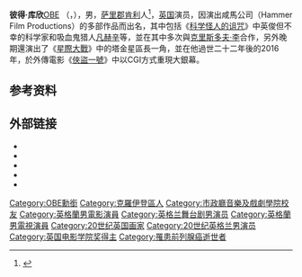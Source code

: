 {{noteTA
|G1=Movie
|G2=Show
|T=zh-cn:彼得·库欣; zh-hk:彼得·古城; zh-tw:彼得·庫辛;
|1=zh-cn:彼得·库欣; zh-hk:彼得·古城; zh-tw:彼得·庫辛;
|2=zh-cn:克里斯多夫·李; zh-hk:基斯杜化·李; zh-tw:克里斯多夫·李;
|3=zh-cn:星球大战; zh-hk:星球大戰; zh-tw:星際大戰;
|4=zh-cn:科学怪人的诅咒; zh-hk:新科學怪人;
|5=zh-cn:漢默; zh-hk:咸馬; zh-tw:漢默; 
}}
{{Infobox person
| name =彼得·库欣
| image = Peter cushing the brides of dracula (1).jpg
| imagesize = 
| birth_name = Peter Wilton Cushing
| birth_date = {{Birth date|1913|5|26|df=yes}}
| birth_place = 英国[[肯利|肯利]]
| death_date = {{Death date and age|1994|8|11|1913|5|26|df=yes}}
| death_place = 英国[[坎特伯雷|坎特伯雷]]
| occupation = 演员
| years_active = 1939-86
| spouse = {{marriage|Violet Helen Beck|1943|1971}}
| website = <!-- Please note: www.PeterCushing.co.uk is a spam site --->
}}
'''彼得·库欣'''[[Order_of_the_British_Empire|OBE]] （{{lang-en|Peter Wilton Cushing}}，{{bd|1913年|5月26日|1994年|8月11日|}}），男，[[萨里郡|萨里郡]][[肯利|肯利]]人<ref>{{Cite web |url=http://filmreference.com/film/68/Peter-Cushing.html |title=Peter Cushing Biography (1913-)<!-- Bot generated title --> |accessdate=2011-11-13 |archive-date=2012-07-22 |archive-url=https://web.archive.org/web/20120722170739/http://www.filmreference.com/film/68/Peter-Cushing.html |dead-url=yes }}</ref>，[[英国|英国]]演员，因演出咸馬公司（Hammer Film Productions）的多部作品而出名，其中包括《[[科学怪人的诅咒|科学怪人的诅咒]]》中英俊但不幸的科学家和吸血鬼猎人[[凡赫辛|凡赫辛]]等，並在其中多次與[[克里斯多夫·李|克里斯多夫·李]]合作，另外晚期還演出了《[[星際大戰|星際大戰]]》中的塔金星區長一角，並在他過世二十二年後的2016年，於外傳電影《[[俠盜一號|俠盜一號]]》中以CGI方式重現大銀幕。

==参考资料==
{{reflist}}

==外部链接==
* {{imdb name|1088}}
* {{IBDB name|105873}}
* {{tcmdb name|42598}}
* {{screenonline name|id=455285}}
* {{amg name|16338}}

{{英國科學院電視台最佳男主角獎}}

{{Authority control}}
{{DEFAULTSORT:Cushing, Peter}}
[[Category:OBE勳銜|Category:OBE勳銜]]
[[Category:克羅伊登區人|Category:克羅伊登區人]]
[[Category:市政廳音樂及戲劇學院校友|Category:市政廳音樂及戲劇學院校友]]
[[Category:英格蘭男電影演員|Category:英格蘭男電影演員]]
[[Category:英格兰舞台剧男演员|Category:英格兰舞台剧男演员]]
[[Category:英格蘭男電視演員|Category:英格蘭男電視演員]]
[[Category:20世纪英国画家|Category:20世纪英国画家]]
[[Category:20世纪英格兰男演员|Category:20世纪英格兰男演员]]
[[Category:英国电影学院奖得主|Category:英国电影学院奖得主]]
[[Category:罹患前列腺癌逝世者|Category:罹患前列腺癌逝世者]]